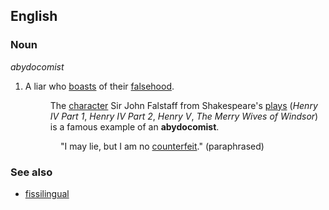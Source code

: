 ==English==

===Noun===
''abydocomist''

# A liar who [[boast]]s of their [[falsehood]].
#:The [[character]] Sir John Falstaff from Shakespeare's [[theatre|plays]] (''Henry IV Part 1'', ''Henry IV Part 2'', ''Henry V'', ''The Merry Wives of Windsor'') is a famous example of an '''abydocomist'''. 
::"I may lie, but I am no [[counterfeit]]." (paraphrased)

===See also===
* [[fissilingual]]